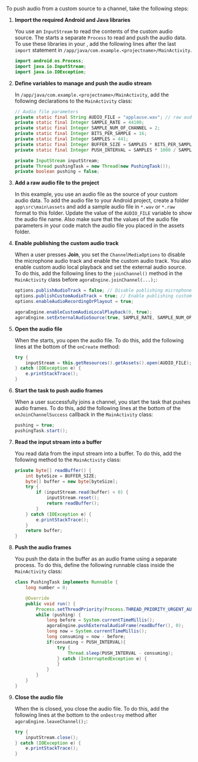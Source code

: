 <PlatformWrapper platform="android">

To push audio from a custom source to a channel, take the following steps:

1.  **Import the required Android and Java libraries**

    You use an `InputStream` to read the contents of the custom audio source. The <Vpl k="CLIENT" /> starts a separate `Process` to read and push the audio data. To use these libraries in your <Vpl k="CLIENT" />, add the following lines after the last `import` statement in `/app/java/com.example.<projectname>/MainActivity`.

    ```java
    import android.os.Process;
    import java.io.InputStream;
    import java.io.IOException;
    ```

2.  **Define variables to manage and push the audio stream**

    In `/app/java/com.example.<projectname>/MainActivity`, add the following declarations to the `MainActivity` class:

    ```java
    // Audio file parameters
    private static final String AUDIO_FILE = "applause.wav"; // raw audio file
    private static final Integer SAMPLE_RATE = 44100;
    private static final Integer SAMPLE_NUM_OF_CHANNEL = 2;
    private static final Integer BITS_PER_SAMPLE = 16;
    private static final Integer SAMPLES = 441;
    private static final Integer BUFFER_SIZE = SAMPLES * BITS_PER_SAMPLE / 8 * SAMPLE_NUM_OF_CHANNEL;
    private static final Integer PUSH_INTERVAL = SAMPLES * 1000 / SAMPLE_RATE;

    private InputStream inputStream;
    private Thread pushingTask = new Thread(new PushingTask());
    private boolean pushing = false;
    ```

3.  **Add a raw audio file to the project**

    In this example, you use an audio file as the source of your custom audio data. To add the audio file to your Android project, create a folder `app\src\main\assets` and add a sample audio file in `*.wav` or `*.raw` format to this folder. Update the value of the `AUDIO_FILE` variable to show the audio file name. Also make sure that the values of the audio file parameters in your code match the audio file you placed in the assets folder.

4.  **Enable publishing the custom audio track**

    When a user presses **Join**, you set the `ChannelMediaOptions` to disable the microphone audio track and enable the custom audio track. You also enable custom audio local playback and set the external audio source. To do this, add the following lines to the `joinChannel()` method in the `MainActivity` class before `agoraEngine.joinChannel(...);`:

    ```java
    options.publishAudioTrack = false; // Disable publishing microphone audio
    options.publishCustomAudioTrack = true; // Enable publishing custom audio
    options.enableAudioRecordingOrPlayout = true;

    agoraEngine.enableCustomAudioLocalPlayback(0, true);
    agoraEngine.setExternalAudioSource(true, SAMPLE_RATE, SAMPLE_NUM_OF_CHANNEL, 2, false, true);
    ```

5.  **Open the audio file**

    When the <Vpl k="CLIENT" /> starts, you open the audio file. To do this, add the following lines at the bottom of the `onCreate` method:

    ```java
    try {
        inputStream = this.getResources().getAssets().open(AUDIO_FILE);
    } catch (IOException e) {
        e.printStackTrace();
    }
    ```

6.  **Start the task to push audio frames**

    When a user successfully joins a channel, you start the task that pushes audio frames. To do this, add the following lines at the bottom of the `onJoinChannelSuccess` callback in the `MainActivity` class:

    ```java
    pushing = true;
    pushingTask.start();
    ```

7.  **Read the input stream into a buffer**

    You read data from the input stream into a buffer. To do this, add the following method to the `MainActivity` class:

    ```java
    private byte[] readBuffer() {
        int byteSize = BUFFER_SIZE;
        byte[] buffer = new byte[byteSize];
        try {
            if (inputStream.read(buffer) < 0) {
                inputStream.reset();
                return readBuffer();
            }
        } catch (IOException e) {
            e.printStackTrace();
        }
        return buffer;
    }
    ```

8.  **Push the audio frames**

    You push the data in the buffer as an audio frame using a separate process. To do this, define the following runnable class inside the `MainActivity` class:

    ```java
    class PushingTask implements Runnable {
        long number = 0;

        @Override
        public void run() {
            Process.setThreadPriority(Process.THREAD_PRIORITY_URGENT_AUDIO);
            while (pushing) {
                long before = System.currentTimeMillis();
                agoraEngine.pushExternalAudioFrame(readBuffer(), 0);
                long now = System.currentTimeMillis();
                long consuming = now - before;
                if(consuming < PUSH_INTERVAL){
                    try {
                        Thread.sleep(PUSH_INTERVAL - consuming);
                    } catch (InterruptedException e) {
                    }
                }
            }
        }
    }
    ```

9.  **Close the audio file**

    When the <Vpl k="CLIENT" /> is closed, you close the audio file. To do this, add the following lines at the bottom to the `onDestroy` method after `agoraEngine.leaveChannel();`:

    ```java
    try {
        inputStream.close();
    } catch (IOException e) {
        e.printStackTrace();
    }
    ```

</PlatformWrapper>